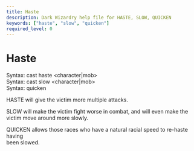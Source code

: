 ```yaml
---
title: Haste
description: Dark Wizardry help file for HASTE, SLOW, QUICKEN
keywords: ["haste", "slow", "quicken"]
required_level: 0
---
```


# Haste

Syntax: cast haste \<character|mob\>  
Syntax: cast slow \<character|mob\>  
Syntax: quicken  

HASTE will give the victim more multiple attacks.  

SLOW will make the victim fight worse in combat, and will even make the  
victim move around more slowly.  

QUICKEN allows those races who have a natural racial speed to re-haste having  
been slowed.